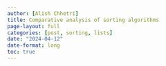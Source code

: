```yaml
---
author: [Alish Chhetri]
title: Comparative analysis of sorting algorithms
page-layout: full
categories: [post, sorting, lists]
date: "2024-04-12"
date-format: long
toc: true
---
```


<!-- TODO: Please add to the above author list the names of the other team members -->
